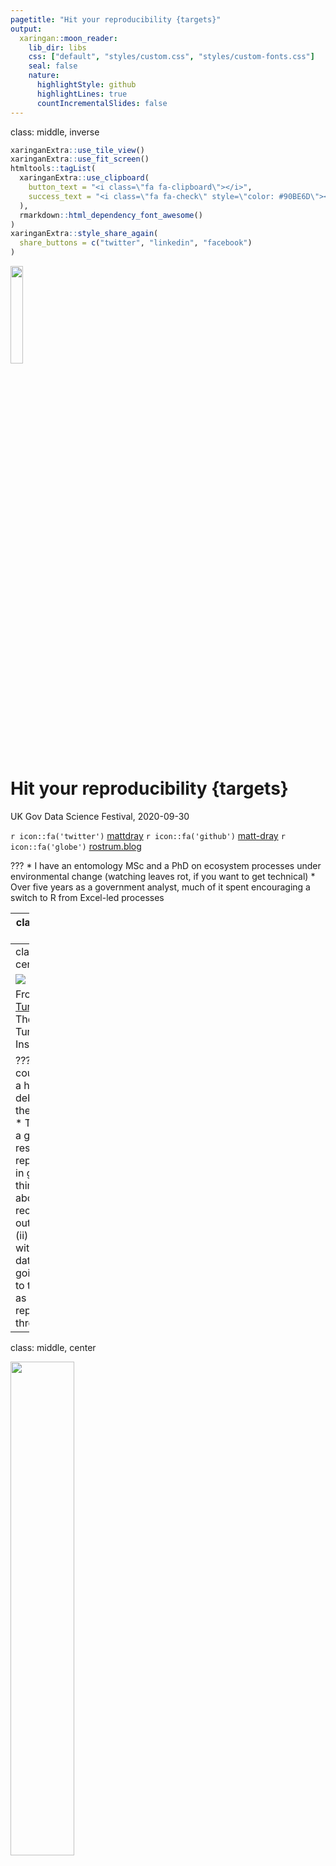 ```yaml
---
pagetitle: "Hit your reproducibility {targets}"
output:
  xaringan::moon_reader:
    lib_dir: libs
    css: ["default", "styles/custom.css", "styles/custom-fonts.css"]
    seal: false
    nature:
      highlightStyle: github
      highlightLines: true
      countIncrementalSlides: false
---
```

class: middle, inverse

```r
xaringanExtra::use_tile_view()
xaringanExtra::use_fit_screen()
htmltools::tagList(
  xaringanExtra::use_clipboard(
    button_text = "<i class=\"fa fa-clipboard\"></i>",
    success_text = "<i class=\"fa fa-check\" style=\"color: #90BE6D\"></i>",
  ),
  rmarkdown::html_dependency_font_awesome()
)
xaringanExtra::style_share_again(
  share_buttons = c("twitter", "linkedin", "facebook")
)
```

<img src='img/targets-hex.png' width=20%>

# Hit your reproducibility {targets}

UK Gov Data Science Festival, 2020-09-30

`r icon::fa('twitter')` [mattdray](https://twitter.com/mattdray)
`r icon::fa('github')` [matt-dray](https://github.com/matt-dray)
`r icon::fa('globe')` [rostrum.blog](https://www.rostrum.blog/) 

???
* I have an entomology MSc and a PhD on ecosystem processes under environmental change (watching leaves rot, if you want to get technical)
* Over five years as a government analyst, much of it spent encouraging a switch to R from Excel-led processes

---
class: middle, inverse

# Reproducevangelism

???
* I don't want to condescend or dictate, I want to build from the general principle of 'reproducible is good'
* So let's define 'reproducibility'
* Very important in scientific fields given the reproducibility crisis

---
class: middle, center

![](img/turing-way-reproducibility.jpg)

From [The Turing Way](https://the-turing-way.netlify.com/introduction/introduction) by The Alan Turing Institute

???
* We could get into a heated debate about the definition
* The book is a great free resource for reproduciblity in general
* I think we care about both (i) recreating outputs and (ii) updating with fresh data
* I'm going to refer to this top row as reproducibility throughout

---
class: middle, center

<img src='img/rap_v4_hex.png' width='45%'>

[Reproducible Analytical Pipelines](https://dataingovernment.blog.gov.uk/2017/03/27/reproducible-analytical-pipeline/)

???
* In government we recognise the benefits of reproducible analysis and publications
* Literally this is a badge of pride in government
* We want to make sure the whole end-to-end process from data to publication is repeatable
* We want to build trust, but also make it easier to update publications as new data emerges
* I wrote a thing about how {drake} might be useful for RAP in government
* There are similar tools in other languages

---
class: middle

Can I recreate what you did:

* from scratch?
* on a different machine?
* in the future?
* without you present?

???
* Do I have all the code, files and documentation?
* Can I do it on another OS with dependencies missing?
* Will the code still work next year, or will dependency chenages break it?
* Did you document it well enough? Is everything stored somewhere remotely?

---
class: middle

R has [many reproducibility tools](https://annakrystalli.me/talks/r-in-repro-research-dc.html#1), like:

* [RStudio Projects](https://swcarpentry.github.io/r-novice-gapminder/02-project-intro/) to keep everything together
* [R Markdown](https://rmarkdown.rstudio.com/) for reproducible docs
* [packages](https://www.hvitfeldt.me/blog/usethis-workflow-for-package-development/) for reusable functions
* [{here}](https://github.com/jennybc/here_here) for relative filepaths
* [{renv}](https://rstudio.github.io/renv/articles/renv.html) for dependency management

???
* Some general tools, but also packages for very specific things like filepath management
* Of course, there's agnostic tools like Git and Docker too

---
class: middle

Today's focus:

1. Make _workflows_ reproducible
1. Try {targets}

???
* We could talk about this all day, but I'm focusing on one particular thing today
* If these both mean nothing to you, then great
* If you know about workflow reproducibility, maybe you haven't considered {targets}
* If you do both these things, then you should be here talking instead of me

---
class: heading-slide, middle, inverse

# 1. Make workflows reproducible

???
* I'm referring to analysis 'workflows', but you might say 'pipelines'
* As in you read, wrangle, model, plot and report data in some fashion
* The process of turning inputs to outputs
* This talk assumes that you do this in R, but ideas are transferable



---
class: middle

What about your analytical _workflow_ itself?

How do you keep track of function, file and object relationships?

???
* Have you considered this before?
* You might be asking why you might even do this -- is it really a big deal?

---
class: middle

What if:

* you haven't recorded the steps?
* the interdependencies become complex?
* some steps are computationally intensive?
* something changes?

???
* You might be thinking 'no, what's the point?'
* What impact does a change to file 'A' have?
* What if it's time intensive?
* Do you re-run everything from scratch if there's a change?
* Maybe this isn't a big deal for a small analysis, but things can get out of hand quickly

---
class: middle, center

You can't remember this

<img src='img/frederik-aust.png' width='60%'>

???
* Here's a real analysis
* All of the files, functions and objects that result in one final output on the right
* The spaghetti is all the relationships
* How could you possibly remember the exact things to re-run if something changes?

---

class: middle, center

Let a workflow manager handle it

<img src='img/awesome.png' width=95%>

`r icon::fa('github')` [pditommaso/awesome-pipeline](https://github.com/pditommaso/awesome-pipeline)

???
* There are many workflow managers -- some general, some language-specific
* The one that most people might be familiar with is Make (capital 'M')
* It's language agnostic, but has some limitations -- it operates on files, for example and requires you to learn how to use Make
* Luigi and Airflow are alternatives for Python
* This is a powerful thought technology

---
class: heading-slide, middle, inverse

# 2. Try {targets}

???
* If there's so many managers then why {targets}?

---
class: middle, center

<img src="img/targets-hex.png" width="45%"/>

[{targets}](https://wlandau.github.io/targets/) by [Will Landau](https://wlandau.github.io/)

???
* {targets}: the R package built by Will Landau for managing workflows and making your analysis pipeline more reproducible

---
class: middle

From [the manual](https://wlandau.github.io/targets-manual/):

>...<mark>learns</mark> how your pipeline fits together, <mark>skips costly runtime</mark> for tasks that are already up to date, runs only the <mark>necessary computation</mark>, supports implicit <mark>parallel computing</mark>, abstracts files as <mark>R objects</mark>, shows <mark>tangible evidence</mark> that the results match the underlying code and data.

---
class: middle

Plus excellent docs:

* the [site](https://wlandau.github.io/targets/) and [source](https://github.com/ropensci/targets)
* the [{targets} R package user manual](https://wlandau.github.io/targets-manual/index.html)
* [minimal example](https://github.com/wlandau/targets-minimal) (can be run in RStudio Cloud)
* [targetsketch](https://wlandau.shinyapps.io/targetsketch/): a Shiny app for learning {targets} and setup new projects

More available from [the {targets} README](https://github.com/wlandau/targets/blob/master/README.md).

---
class: middle, center

Supersedes [{drake}](https://books.ropensci.org/drake/) by [Will Landau](https://wlandau.github.io/)

<img src="img/drake-hex.png" width="25%"/>

>...major <mark>user-side limitations</mark> regarding data management, collaboration, and parallel efficiency

???
* This sounds suspiciously similar to {drake}.
* "Community feedback have exposed major user-side limitations regarding data management, collaboration, and parallel efficiency."
* "Solutions in drake itself would make the package incompatible with existing projects that use it, and the internal architecture is too copious, elaborate, and mature for such extreme refactoring."
* "The targets package borrows from past learnings, user suggestions, discussions, complaints, success stories, and feature requests, and it improves the user experience in ways that will never be possible in drake."

---
class: middle

At its simplest:

1. Write a pipeline script
1. Execute the script
1. Change stuff
1. Go to 2

???
* The smallest amount of things you need to do is run two functions
* You create a 'plan' object that' contains the functions, objects and data in your's a bit like a recipe for generating your analysis
* Then you run `make()` on that object to run the steps and 'bake your cake'
* Let's go through a simple, arbitrary, trivial example
* We're not going to think too hard about folder structure in this example
* In fact, this workflow will be running from within this {xaringan} (RMarkdown slides)

---
class: middle, center, inverse

<img src='img/beaver.png' width=50%>

# Contrived, simple demo

???
* Using the built-in `beaver1` and `beaver2` datasets
* You can see something similar in the walkthrough chapter of the {targets} user manual
* This example is run entirely within this {xaringan} presentation, giving you a flavour of its versatility

---
class: middle

The goal: a {targets} pipeline that creates a chart and table for an R Markdown file and renders it.

Then change something and re-run the pipeline.

---
class: middle

Generate [`_targets.R`](https://github.com/matt-dray/targets-dsfest/blob/master/_targets.R) in your working directory

```r
tar_script()
```


---
class: middle

Set up functions and options in `_targets.R`

```r
tar_option_set(
  packages = c(
    "targets", "tarchetypes", "knitr",
    "dplyr", "ggplot2", "rphylopic",
  )
)
```
```r
b_plot <- function(data, image) {
  ggplot(data, aes(id, temp)) +
    geom_boxplot() +
    labs(title = "Weasel temperatures") +
    add_phylopic(image)
}
```


???
* Add your bespoke functions in the `_targets.R` file
* Here's one (`b_plot`) for making a plot, there's another for making a summary table
* In the option syou can provide the packages to be used

---
class: middle

Set up pipeline in `_targets.R`

```r
targets <- list(
  tar_target(b1, mutate(beaver1, id = "A")),
  tar_target(b2, mutate(beaver2, id = "B")),
  tar_target(beavers, bind_rows(b1, b2)),
  tar_target(uid, "be8670c2-a5bd-4b44-88e8-92f8b0c7f4c6"),
  tar_target(png, image_data(uid, size = "512")[[1]]),
  tar_target(plot, b_plot(beavers, png)),  #<<
  tar_target(table, b_table(beavers)),
  tarchetypes::tar_render(report, "report-beavers.Rmd")  #<<
)

tar_pipeline(targets)  #<<
```

???
* Then it's a case of making a `tar_pipeline()`, which {targets} uses to 'remember' the relationships between objects
* Mark objects as targets with `tar_target()`
* `tarchetypes::tar_render()` is a special `tar_target()` case to account for redndering Rmd

---
class: middle

View targets

```r
tar_manifest(fields = "command")
```

```
  name    command                                                                                                 
  <chr>   <chr>                                                                                                   
1 uid     "\"be8670c2-a5bd-4b44-88e8-92f8b0c7f4c6\""                                                              
2 report  "tarchetypes::tar_render_run(path = \"beavers-report.Rmd\",  \\n     args = list(input = \"beavers-repo…
3 beavers "bind_rows(b1, b2)"                                                                                     
4 table   "b_table(beavers)"                                                                                      
5 plot    "b_plot(beavers, png)"                                                                                  
6 b1      "mutate(beaver1, id = \"A\")"                                                                           
7 b2      "mutate(beaver2, id = \"B\")"                                                                           
8 png     "image_data(uid, size = \"512\")[[1]]"                                                                  
```

---
class: middle

```r
tar_visnetwork()
```

<img src="img/tar-visnetwork-0.png" width="650"/>

---
class: middle

Execute the pipeline

```r
tar_make()
```

```
● run target uid
● run target b1
● run target b2
● run target png
● run target beavers
● run target plot
● run target table
● run target report
```

---
class: middle


This created [a `_targets/` cache](https://github.com/matt-dray/targets-dsfest/tree/master/_targets)

This is like a 'memory' for {targets}

`tar_load()` and `tar_read()` to fetch objects

---
class: middle

```r
tar_visnetwork()
```

<img src="img/tar-visnetwork-1.png" width="650"/>

---
class: middle

The [rendered R Markdown](https://matt-dray.github.io/targets-dsfest/report-beavers-mistake.html)

```r
knitr::include_url(
  "https://matt-dray.github.io/targets-dsfest/report-beavers-mistake.html",
  height = 440
)
```

---
class: middle

Whoops...

<span style="background-color: #FF0000">-</span> `labs(title = "Weasel temperatures")`

<span style="background-color: #00FF00">\+</span> `labs(title = "Beaver temperatures")`

---
class: middle

Check what has become outdated as a result

```r
tar_outdated()
```

```
[1] "report" "plot"  
```

---
class: middle

```r
tar_visnetwork()
```

<img src="img/tar-visnetwork-2.png" width="650"/>

---
class: middle

Only outdated targets are re-run

```r
tar_make()
```

```
✓ skip target uid
✓ skip target b1
✓ skip target b2
✓ skip target png
✓ skip target beavers
● run target plot
✓ skip target table
● run target report
```

---
class: middle

```r
tar_visnetwork()
```

<img src="img/tar-visnetwork-1.png" width="650"/>

---
class: middle

The [final product](https://matt-dray.github.io/targets-dsfest/report-beavers.html)

```r
knitr::include_url(
  "https://matt-dray.github.io/targets-dsfest/report-beavers.html",
  height = 440
)
```

---
class: middle

To recap:

1. `tar_script()` creates `_targets.R`
1. Add `tar_targets()`
1. Check `tar_manifest()`
1. `tar_visnetwork()` to visualise
1. Execute with `tar_make()`
1. Change stuff, check `tar_outdated()`
1. Go to 4

---
class: inverse, middle

<img src='img/targets-hex.png' width=20%>

# Hit your reproducibility {targets}

1. Make _workflows_ reproducible
2. Try {targets}

`r icon::fa('twitter')` [mattdray](https://twitter.com/mattdray)
`r icon::fa('github')` [matt-dray](https://github.com/matt-dray)
`r icon::fa('globe')` [rostrum.blog](https://www.rostrum.blog/) 

???
* I hope I've convinced you to consider a workflow manager
* And hopefully to take a look at {targets} as your tool of choice for R

---
class: middle

Revisit materials:

* [these slides](https://matt-dray.github.io/drake-bioinformatics/#1)
* [source code](https://github.com/matt-dray/drake-bioinformatics/)
* [blog post](https://www.rostrum.blog/)
* [{drake} version of this talk](https://www.rostrum.blog/2020/01/31/reprobioinformatics/) and [a blog post](https://www.rostrum.blog/2019/07/23/can-drake-rap/)

???
* Slides and source on GitHub, along with a single script file of the code used in the presentation
* Binder is a service that lets you launch a Notebook or RStudio instance in the cloud with data and code that you provide

---
class: middle

Image sources:

* RAP [hex logo](https://github.com/matt-dray/stickers/blob/master/output/rap_v4_hex.png)
* {targets} [hex logo](https://github.com/wlandau/targets/blob/master/man/figures/logo.png)
* {drake} [hex logo](https://camo.githubusercontent.com/44749362ca36c9e3295f2bcf18975d811564c121/68747470733a2f2f646f63732e726f70656e7363692e6f72672f6472616b652f7265666572656e63652f666967757265732f6c6f676f2e737667)
* {drake} hairball by [Frederik Aust](https://twitter.com/FrederikAust/status/1205103780938833921?s=20)
* _Castor canadensis_ from [PhyloPic](http://phylopic.org/image/b3dd721e-6084-4413-8300-44e10d8fd3ca/)
